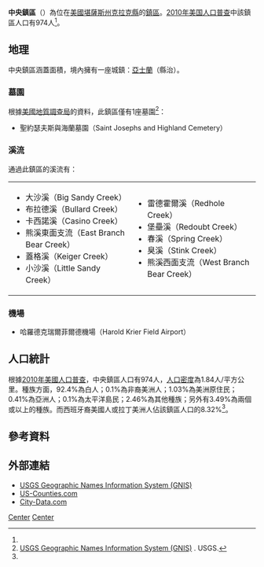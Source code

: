 {{noteTA
|G1=USState
}}
{{Infobox settlement
|official_name = 中央鎮區
|native_name = Center Township
|settlement_type = 鎮區
|image_map = Map highlighting Center Township, Clark County, Kansas.svg
|map_caption = 中央鎮區在克拉克縣的位置
|coordinates_display = inline,title
|coordinates_region = US-KS
|subdivision_type = [[世界政區索引|國家]]
|subdivision_name = [[美国|美国]]
|subdivision_type1 = [[美國行政區劃|州]]
|subdivision_name1 = [[堪薩斯州|堪薩斯州]]
|subdivision_type2 = [[堪萨斯州行政区划|縣]]
|subdivision_name2 = [[克拉克縣_(堪薩斯州)|克拉克縣]]
|area_total_km2 = 529.82
|area_land_km2 = 528.17
|area_water_km2 = 1.64
|area_total_sq_mi = 204.56
|area_land_sq_mi = 203.93
|area_water_sq_mi = 0.63
|area_water_percent = 0.31
|population_as_of = [[2010年美国人口普查|2010]]
|population_footnotes = <ref name=census>{{cite web|url=http://www.census.gov/geo/www/gazetteer/gazetteer2010.html|title=2010 Census Gazetteer Files|publisher=[[美国人口调查局|美国人口调查局]]|accessdate=2016-02-16|archive-url=https://web.archive.org/web/20121021075704/http://www.census.gov/geo/www/gazetteer/gazetteer2010.html|archive-date=2012-10-21|dead-url=yes}}</ref>
|population_total = 974
|population_density_km2 = auto
|elevation_footnotes = 
|elevation_m = 611
|elevation_ft = 2005
|latd = 37
|latm = 11
|lats = 20
|latNS = N
|longd = 99
|longm = 48
|longs = 41
|longEW = W
|blank_name = [[地名信息系统|GNIS]] feature ID
|blank_info = [http://geonames.usgs.gov/pls/gnispublic/f?p=gnispq:3:::NO::P3_FID:0470813 0470813]
|website = 
|footnotes = 
}}

'''中央鎮區'''（{{lang-en|'''Center Township'''}}）為位在[[美國|美國]][[堪薩斯州|堪薩斯州]][[克拉克縣_(堪薩斯州)|克拉克縣]]的[[行政鎮區|鎮區]]。[[2010年美国人口普查|2010年美国人口普查]]中該鎮區人口有974人<ref name=census/>。

==地理==
中央鎮區涵蓋面積{{convert|529.82|km2|sqmi}}，境內擁有一座城鎮：[[亞士蘭_(堪薩斯州)|亞士蘭]]（縣治）。

===墓園===
根據[[美國地質調查局|美國地質調查局]]的資料，此鎮區僅有1座墓園<ref>[http://geonames.usgs.gov/domestic/index.html USGS Geographic Names Information System (GNIS)] {{Wayback|url=http://geonames.usgs.gov/domestic/index.html |date=20190428150204 }}. USGS.</ref>：
*聖約瑟夫斯與海蘭墓園（Saint Josephs and Highland Cemetery）

===溪流===
通過此鎮區的溪流有：
{|
|
*大沙溪（Big Sandy Creek）
*布拉德溪（Bullard Creek）
*卡西諾溪（Casino Creek）
*熊溪東面支流（East Branch Bear Creek）
*蓋格溪（Keiger Creek）
*小沙溪（Little Sandy Creek）
|
*雷德霍爾溪（Redhole Creek）
*堡壘溪（Redoubt Creek）
*春溪（Spring Creek）
*臭溪（Stink Creek）
*熊溪西面支流（West Branch Bear Creek）
|}

===機場===
*哈羅德克瑞爾菲爾德機場（Harold Krier Field Airport）

==人口統計==
根據[[2010年美國人口普查|2010年美國人口普查]]，中央鎮區人口有974人，[[人口密度|人口密度]]為1.84人/平方公里。種族方面，92.4%為白人；0.1%為非裔美洲人；1.03%為美洲原住民；0.41%為亞洲人；0.1%為太平洋島民；2.46%為其他種族；另外有3.49%為兩個或以上的種族。而西班牙裔美國人或拉丁美洲人佔該鎮區人口的8.32%<ref name=census/>。

==參考資料==
{{reflist}}

==外部連結==
* [http://geonames.usgs.gov/domestic/index.html USGS Geographic Names Information System (GNIS)]{{Wayback|url=http://geonames.usgs.gov/domestic/index.html |date=20190428150204 }}
* [https://web.archive.org/web/20080723112151/http://www.us-counties.com/localgov/kansas.html US-Counties.com]
* [http://www.city-data.com/township/Center-Clark-KS.html City-Data.com] {{Wayback|url=http://www.city-data.com/township/Center-Clark-KS.html |date=20121021200911 }}

{{克拉克縣 (堪薩斯州)}}

[[Category:克拉克縣鎮區_(堪薩斯州)|Center]]
[[Category:堪薩斯州鎮區|Center]]